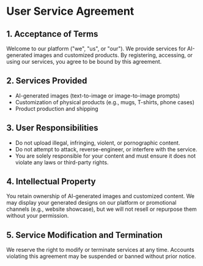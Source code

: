 # User Service Agreement

## 1. Acceptance of Terms

Welcome to our platform ("we", "us", or "our"). We provide services for AI-generated images and customized products. By registering, accessing, or using our services, you agree to be bound by this agreement.

## 2. Services Provided

- AI-generated images (text-to-image or image-to-image prompts)
- Customization of physical products (e.g., mugs, T-shirts, phone cases)
- Product production and shipping

## 3. User Responsibilities

- Do not upload illegal, infringing, violent, or pornographic content.
- Do not attempt to attack, reverse-engineer, or interfere with the service.
- You are solely responsible for your content and must ensure it does not violate any laws or third-party rights.

## 4. Intellectual Property

You retain ownership of AI-generated images and customized content. We may display your generated designs on our platform or promotional channels (e.g., website showcase), but we will not resell or repurpose them without your permission.

## 5. Service Modification and Termination

We reserve the right to modify or terminate services at any time. Accounts violating this agreement may be suspended or banned without prior notice.
